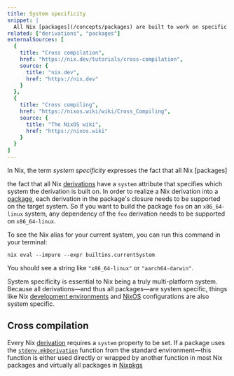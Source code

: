 ```yaml
---
title: System specificity
snippet: |
  All Nix [packages](/concepts/packages) are built to work on specific systems
related: ["derivations", "packages"]
externalSources: [
  {
    title: "Cross compilation",
    href: "https://nix.dev/tutorials/cross-compilation",
    source: {
      title: "nix.dev",
      href: "https://nix.dev"
    }
  },
  {
    title: "Cross compiling",
    href: "https://nixos.wiki/wiki/Cross_Compiling",
    source: {
      title: "The NixOS wiki",
      href: "https://nixos.wiki"
    }
  }
]
---
```


In Nix, the term *system specificity* expresses the fact that all Nix [packages]


the fact that all Nix [derivations] have a `system` attribute that specifies which system the derivation is built on.
In order to realize a Nix derivation into a [package], each derivation in the package's closure needs to be supported on the target system.
So if you want to build the package `foo` on an `x86_64-linux` system, any dependency of the `foo` derivation needs to be supported on `x86_64-linux`.

<Admonition type="info" title="Displaying your current system" client:load>
To see the Nix alias for your current system, you can run this command in your terminal:

```shell
nix eval --impure --expr builtins.currentSystem
```

You should see a string like `"x86_64-linux"` or `"aarch64-darwin"`.
</Admonition>

System specificity is essential to Nix being a truly multi-platform system.
Because all derivations&mdash;and thus all packages&mdash;are system specific, things like Nix [development environments][env] and [NixOS] configurations are also system specific.

## Cross compilation

Every Nix [derivation][derivations] requires a `system` property to be set.
If a package uses the [`stdenv.mkDerivation`][stdenv] function from the standard environment&mdash;this function is either used directly or wrapped by another function in most Nix packages and virtually all packages in [Nixpkgs]



[derivations]: /concepts/derivations
[env]: /concepts/dev-env
[nixos]: /concepts/nixos
[nixpkgs]: /concepts/nixpkgs
[package]: /concepts/packages
[stdenv]: /concepts/derivations#stdenv
